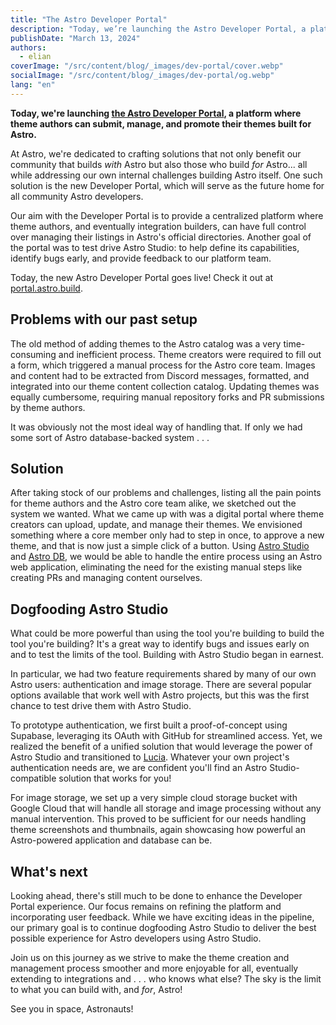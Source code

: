 ```yaml
---
title: "The Astro Developer Portal"
description: "Today, we’re launching the Astro Developer Portal, a platform where theme authors can submit, manage, and promote their themes built for Astro."
publishDate: "March 13, 2024"
authors:
  - elian
coverImage: "/src/content/blog/_images/dev-portal/cover.webp"
socialImage: "/src/content/blog/_images/dev-portal/og.webp"
lang: "en"
---
```



**Today, we're launching [the Astro Developer Portal](https://portal.astro.build), a platform where theme authors can submit, manage, and promote their themes built for Astro.**

At Astro, we're dedicated to crafting solutions that not only benefit our community that builds *with* Astro but also those who build *for* Astro... all while addressing our own internal challenges building Astro itself. One such solution is the new Developer Portal, which will serve as the future home for all community Astro developers.

Our aim with the Developer Portal is to provide a centralized platform where theme authors, and eventually integration builders, can have full control over managing their listings in Astro's official directories. Another goal of the portal was to test drive Astro Studio: to help define its capabilities, identify bugs early, and provide feedback to our platform team.


Today, the new Astro Developer Portal goes live! Check it out at [portal.astro.build](https://portal.astro.build).

<BlogContentImage src={dashboard} alt="" />

## Problems with our past setup

The old method of adding themes to the Astro catalog was a very time-consuming and inefficient process. Theme creators were required to fill out a form, which triggered a manual process for the Astro core team. Images and content had to be extracted from Discord messages, formatted, and integrated into our theme content collection catalog. Updating themes was equally cumbersome, requiring manual repository forks and PR submissions by theme authors.

It was obviously not the most ideal way of handling that. If only we had some sort of Astro database-backed system . . . 

## Solution

After taking stock of our problems and challenges, listing all the pain points for theme authors and the Astro core team alike, we sketched out the system we wanted. What we came up with was a digital portal where theme creators can upload, update, and manage their themes. We envisioned something where a core member only had to step in once, to approve a new theme, and that is now just a simple click of a button. Using [Astro Studio](https://studio.astro.build) and [Astro DB](https://astro.build/db/), we would be able to handle the entire process using an Astro web application, eliminating the need for the existing manual steps like creating PRs and managing content ourselves.

## Dogfooding Astro Studio

What could be more powerful than using the tool you're building to build the tool you're building? It's a great way to identify bugs and issues early on and to test the limits of the tool. Building with Astro Studio began in earnest.

In particular, we had two feature requirements shared by many of our own Astro users: authentication and image storage. There are several popular options available that work well with Astro projects, but this was the first chance to test drive them with Astro Studio.

To prototype authentication, we first built a proof-of-concept using Supabase, leveraging its OAuth with GitHub for streamlined access. Yet, we realized the benefit of a unified solution that would leverage the power of Astro Studio and transitioned to [Lucia](https://lucia-auth.com/). Whatever your own project's authentication needs are, we are confident you'll find an Astro Studio-compatible solution that works for you!

For image storage, we set up a very simple cloud storage bucket with Google Cloud that will handle all storage and image processing without any manual intervention. This proved to be sufficient for our needs handling theme screenshots and thumbnails, again showcasing how powerful an Astro-powered application and database can be.

## What's next

Looking ahead, there's still much to be done to enhance the Developer Portal experience. Our focus remains on refining the platform and incorporating user feedback. While we have exciting ideas in the pipeline, our primary goal is to continue dogfooding Astro Studio to deliver the best possible experience for Astro developers using Astro Studio.

Join us on this journey as we strive to make the theme creation and management process smoother and more enjoyable for all, eventually extending to integrations and . . . who knows what else? The sky is the limit to what you can build with, and *for*, Astro!

See you in space, Astronauts!